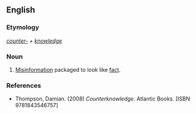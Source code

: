 ==English==

===Etymology===
''[[counter-]] + [[knowledge]]''

===Noun===
{{en-noun|-}}

# [[misinformation|Misinformation]] packaged to look like [[fact]].

===References===
*Thompson, Damian. (2008) ''Counterknowledge''. Atlantic Books. [ISBN 9781843546757]
